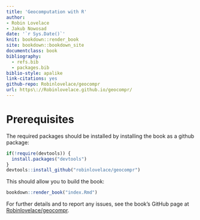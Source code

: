 ```yaml
--- 
title: 'Geocomputation with R'
author:
- Robin Lovelace
- Jakub Nowosad
date: '`r Sys.Date()`'
knit: bookdown::render_book
site: bookdown::bookdown_site
documentclass: book
bibliography:
  - refs.bib
  - packages.bib
biblio-style: apalike
link-citations: yes
github-repo: Robinlovelace/geocompr
url: https\://Robinlovelace.github.io/geocompr/
---
```


# Prerequisites {-}

The required packages should be installed by installing the book as a github package:

```r
if(!require(devtools)) {
  install.packages("devtools")
}
devtools::install_github("robinlovelace/geocompr")
```

This should allow you to build the book:

```r
bookdown::render_book("index.Rmd")
```

For further details and to report any issues, see the book's GitHub page at [Robinlovelace/geocompr](https://github.com/Robinlovelace/geocompr#geocomputation-with-r).
